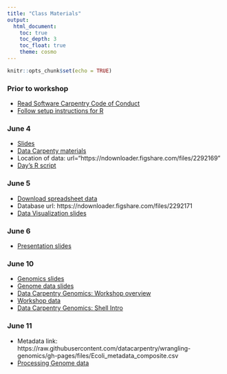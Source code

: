 ```yaml
---
title: "Class Materials"
output: 
  html_document:
    toc: true
    toc_depth: 3
    toc_float: true
    theme: cosmo
---
```


```r
knitr::opts_chunk$set(echo = TRUE)
```

### Prior to workshop
* [Read Software Carpentry Code of Conduct](https://docs.carpentries.org/topic_folders/policies/code-of-conduct.html)
* [Follow setup instructions for R](https://datacarpentry.org/r-socialsci/setup.html)

### June 4
* [Slides](https://docs.google.com/presentation/d/1l-84JaWBtBrbY-ts3rnKypRLO8YF0skyCHQfkhMPWZE/edit?usp=sharing)
* [Data Carpenty materials](https://datacarpentry.org/R-ecology-lesson/index.html)
* Location of data: url="https://ndownloader.figshare.com/files/2292169"
* [Day's R script](https://github.com/rachelss/LaSabana_Genomics/blob/master/DataCarpentry/portal_project.R)

### June 5
* [Download spreadsheet data](https://ndownloader.figshare.com/files/2252083)
* Database url: https://ndownloader.figshare.com/files/2292171
* [Data Visualization slides](dataviz.html)

### June 6
* [Presentation slides](https://docs.google.com/presentation/d/1JFtv-pxMjxIgRpnd86MfBY8mKY3enDpuSolzaIwh1-0/edit?usp=sharing)

### June 10
* [Genomics slides](https://docs.google.com/presentation/d/1e9DEu2cjiHFzlHkhAm2I55EvAV-z5f3431a7OKiMq8I/edit?usp=sharing)
* [Genome data slides](https://docs.google.com/presentation/d/1TLpMkC5wOxtkNyusr_TUbxUIZ5BUwio6iYzr8vRc4t8/edit?usp=sharing)
* [Data Carpentry Genomics: Workshop overview](https://datacarpentry.org/genomics-workshop/)
* [Workshop data](https://docs.google.com/presentation/d/1h-8RIWCI_ojHRzeXAc_lRPaCr2WWDl4xtfp22BeY3Zg/edit?usp=sharing)
* [Data Carpentry Genomics: Shell Intro](https://datacarpentry.org/shell-genomics/)

### June 11
* Metadata link: https://raw.githubusercontent.com/datacarpentry/wrangling-genomics/gh-pages/files/Ecoli_metadata_composite.csv
* [Processing Genome data](https://datacarpentry.org/wrangling-genomics/)
